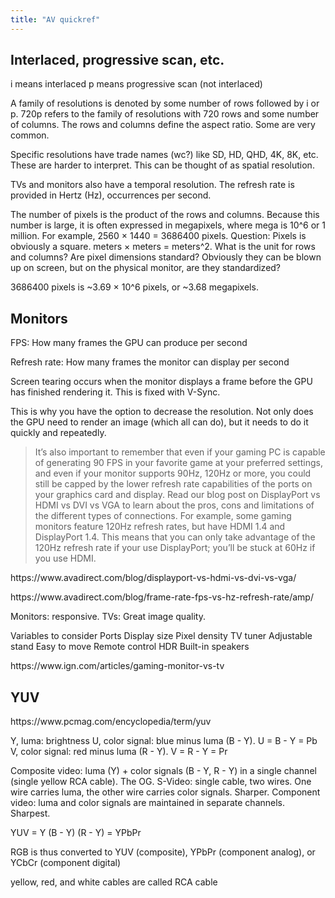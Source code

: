 ```yaml
---
title: "AV quickref"
---
```


## Interlaced, progressive scan, etc.

i means interlaced
p means progressive scan (not interlaced)

A family of resolutions is denoted by some number of rows followed by i or p. 720p refers to the family of resolutions with 720 rows and some number of columns. The rows and columns define the aspect ratio. Some are very common.

Specific resolutions have trade names (wc?) like SD, HD, QHD, 4K, 8K, etc. These are harder to interpret. This can be thought of as spatial resolution.

TVs and monitors also have a temporal resolution. The refresh rate is provided in Hertz (Hz), occurrences per second.

The number of pixels is the product of the rows and columns. Because this number is large, it is often expressed in megapixels, where mega is 10^6 or 1 million. For example, 2560 × 1440 = 3686400 pixels. Question: Pixels is obviously a square. meters × meters = meters^2. What is the unit for rows and columns? Are pixel dimensions standard? Obviously they can be blown up on screen, but on the physical monitor, are they standardized?

3686400 pixels is ~3.69 × 10^6 pixels, or ~3.68 megapixels.

## Monitors

FPS: How many frames the GPU can produce per second

Refresh rate: How many frames the monitor can display per second

Screen tearing occurs when the monitor displays a frame before the GPU has finished rendering it. This is fixed with V-Sync.

This is why you have the option to decrease the resolution. Not only does the GPU need to render an image (which all can do), but it needs to do it quickly and repeatedly.

> It’s also important to remember that even if your gaming PC is capable of generating 90 FPS in your favorite game at your preferred settings, and even if your monitor supports 90Hz, 120Hz or more, you could still be capped by the lower refresh rate capabilities of the ports on your graphics card and display. Read our blog post on DisplayPort vs HDMI vs DVI vs VGA to learn about the pros, cons and limitations of the different types of connections. For example, some gaming monitors feature 120Hz refresh rates, but have HDMI 1.4 and DisplayPort 1.4. This means that you can only take advantage of the 120Hz refresh rate if your use DisplayPort; you’ll be stuck at 60Hz if you use HDMI.

https://www.avadirect.com/blog/displayport-vs-hdmi-vs-dvi-vs-vga/ 

https://www.avadirect.com/blog/frame-rate-fps-vs-hz-refresh-rate/amp/

Monitors: responsive. TVs: Great image quality.

Variables to consider
Ports
Display size
Pixel density
TV tuner
Adjustable stand
Easy to move
Remote control
HDR
Built-in speakers

https://www.ign.com/articles/gaming-monitor-vs-tv

## YUV

https://www.pcmag.com/encyclopedia/term/yuv

Y, luma: brightness
U, color signal: blue minus luma (B - Y). U = B - Y = Pb
V, color signal: red minus luma (R - Y). V = R - Y = Pr

Composite video: luma (Y) + color signals (B - Y, R - Y) in a single channel (single yellow RCA cable). The OG.
S-Video: single cable, two wires. One wire carries luma, the other wire carries color signals. Sharper.
Component video: luma and color signals are maintained in separate channels. Sharpest.

YUV = Y (B - Y) (R - Y) = YPbPr

RGB is thus converted to YUV (composite), YPbPr (component analog), or YCbCr (component digital)

yellow, red, and white cables are called RCA cable

